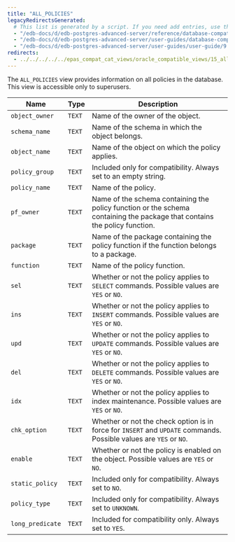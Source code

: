 ```yaml
---
title: "ALL_POLICIES"
legacyRedirectsGenerated:
  # This list is generated by a script. If you need add entries, use the `legacyRedirects` key.
  - "/edb-docs/d/edb-postgres-advanced-server/reference/database-compatibility-for-oracle-developers-reference-guide/9.6/Database_Compatibility_for_Oracle_Developers_Reference_Guide.1.118.html"
  - "/edb-docs/d/edb-postgres-advanced-server/user-guides/database-compatibility-for-oracle-developers-guide/9.5/Database_Compatibility_for_Oracle_Developers_Guide.1.235.html"
  - "/edb-docs/d/edb-postgres-advanced-server/user-guides/user-guide/9.5/EDB_Postgres_Enterprise_Guide.1.181.html"
redirects:
  - ../../../../../epas_compat_cat_views/oracle_compatible_views/15_all_policies #generated for docs/epas/reorg-role-use-case-mode
---
```


<div id="all_policies" class="registered_link"></div>

The `ALL_POLICIES` view provides information on all policies in the database. This view is accessible only to superusers.

| Name             | Type   | Description                                                                                                                |
| ---------------- | ------ | -------------------------------------------------------------------------------------------------------------------------- |
| `object_owner`   | `TEXT` | Name of the owner of the object.                                                                                           |
| `schema_name`    | `TEXT` | Name of the schema in which the object belongs.                                                                            |
| `object_name`    | `TEXT` | Name of the object on which the policy applies.                                                                            |
| `policy_group`   | `TEXT` | Included only for compatibility. Always set to an empty string.                                                            |
| `policy_name`    | `TEXT` | Name of the policy.                                                                                                        |
| `pf_owner`       | `TEXT` | Name of the schema containing the policy function or the schema containing the package that contains the policy function. |
| `package`        | `TEXT` | Name of the package containing the policy function if the function belongs to a package.                                 |
| `function`       | `TEXT` | Name of the policy function.                                                                                               |
| `sel`            | `TEXT` | Whether or not the policy applies to `SELECT` commands. Possible values are `YES` or `NO`.                                 |
| `ins`            | `TEXT` | Whether or not the policy applies to `INSERT` commands. Possible values are `YES` or `NO`.                                 |
| `upd`            | `TEXT` | Whether or not the policy applies to `UPDATE` commands. Possible values are `YES` or `NO`.                                 |
| `del`            | `TEXT` | Whether or not the policy applies to `DELETE` commands. Possible values are `YES` or `NO`.                                 |
| `idx`            | `TEXT` | Whether or not the policy applies to index maintenance. Possible values are `YES` or `NO`.                                 |
| `chk_option`     | `TEXT` | Whether or not the check option is in force for `INSERT` and `UPDATE` commands. Possible values are `YES` or `NO`.         |
| `enable`         | `TEXT` | Whether or not the policy is enabled on the object. Possible values are `YES` or `NO`.                                     |
| `static_policy`  | `TEXT` | Included only for compatibility. Always set to `NO`.                                                                       |
| `policy_type`    | `TEXT` | Included only for compatibility. Always set to `UNKNOWN`.                                                                  |
| `long_predicate` | `TEXT` | Included for compatibility only. Always set to `YES`.                                                                      |

